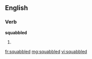 ==English==

===Verb===
'''squabbled'''

# {{past of|squabble}}

[[fr:squabbled]]
[[mg:squabbled]]
[[vi:squabbled]]